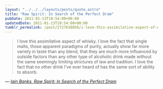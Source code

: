 ```yaml
---
layout: "../../../layouts/posts/quote.astro"
title: "Raw Spirit: In Search of the Perfect Dram"
pubDate: 2011-01-13T10:54:00+00:00
updatedDate: 2011-01-13T10:54:00+00:00
tumblr_permalink: /post/2727638856/i-love-this-assimilative-aspect-of-whisky-i-love
---
```


> I love this assimilative aspect of whisky. I love the fact that single malts, those apparent paradigms of purity, actually show far more variety in taste than any blend, that they are much more influenced by outside factors than any other type of alcoholic drink made without the same seemingly limiting strictures of law and tradition. I love the fact that no other drink I’ve ever heard of has the same sort of ability to absorb.

— <cite>[Iain Banks, _Raw Spirit: In Search of the Perfect Dram_](https://www.goodreads.com/book/show/567702.Raw_Spirit)</cite>
